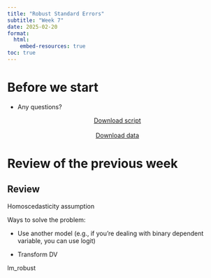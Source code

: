 ```yaml
---
title: "Robust Standard Errors"
subtitle: "Week 7"
date: 2025-02-20
format: 
  html:
    embed-resources: true
toc: true
---
```


# Before we start

-   Any questions?

<center>
<a href="https://artur-baranov.github.io/nu-ps405-ds/scripts/ps405-d_5.qmd" class="btn btn-primary" role="button" download="ps405-d_5.qmd" style="width:200px" target="_blank">Download script</a>
</center>
<br>
<center>
<a href="https://artur-baranov.github.io/nu-ps405-ds/data/sipri.csv" class="btn btn-primary" role="button" download="sipri.csv" style="width:200px" target="_blank">Download data</a>
</center>

# Review of the previous week

::: callout-note
## Review

:::



Homoscedasticity assumption 

Ways to solve the problem:

-   Use another model (e.g., if you're dealing with binary dependent variable, you can use logit)

-   Transform DV

lm_robust

